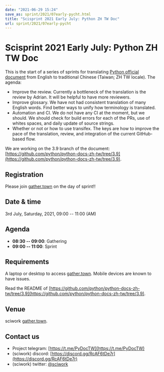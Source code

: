 ```yaml
---
date: "2021-06-29 15:24"
save_as: sprint/2021/07early-pycht.html
title: "Scisprint 2021 Early July: Python ZH TW Doc"
url: sprint/2021/07early-pycht
---
```


# Scisprint 2021 Early July: Python ZH TW Doc

This is the start of a series of sprints for translating [Python
official document](https://docs.python.org/3/) from English to
traditional Chinese (Taiwan; ZH TW locale). The agenda:

- Improve the review. Currently a bottleneck of the translation is the
  review by Adrian. It will be helpful to have more reviewers.
- Improve glossary. We have not had consistent translation of many
  English words. Find better ways to unify how terminology is
  translated.
- Automation and CI. We do not have any CI at the moment, but we
  should. We should check for build errors for each of the PRs, use of
  whites spaces, and daily update of source strings.
- Whether or not or how to use transifex. The keys are how to improve
  the pace of the translation, review, and integration of the current
  GitHub-based flow.

We are working on the 3.9 branch of the document:
[https://github.com/python/python-docs-zh-tw/tree/3.9](https://github.com/python/python-docs-zh-tw/tree/3.9).

## Registration

Please join
[gather.town](https://gather.town/app/yLTe8mBDb8pogMOX/sciwork) on the
day of sprint!!

## Date & time

3rd July, Saturday, 2021, 09:00 \-- 11:00 (AM)

## Agenda

- **08:30 \-- 09:00**: Gathering
- **09:00 \-- 11:00**: Sprint

## Requirements

A laptop or desktop to access
[gather.town](https://gather.town/app/yLTe8mBDb8pogMOX/sciwork). Mobile
devices are known to have issues.

Read the README of
[https://github.com/python/python-docs-zh-tw/tree/3.9](https://github.com/python/python-docs-zh-tw/tree/3.9).

## Venue

sciwork [gather.town](https://gather.town/app/yLTe8mBDb8pogMOX/sciwork).

## Contact us

- Project telegram: [https://t.me/PyDocTW](https://t.me/PyDocTW)
- (sciwork) discord: [https://discord.gg/RcAF6tDe7r](https://discord.gg/RcAF6tDe7r)
- (sciwork) twitter: [\@sciwork](https://twitter.com/sciwork)
